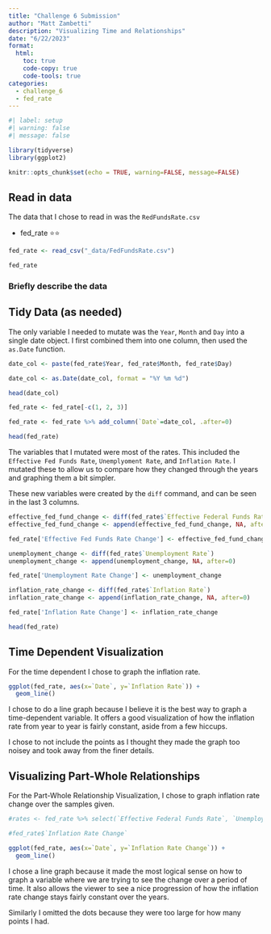```yaml
---
title: "Challenge 6 Submission"
author: "Matt Zambetti"
description: "Visualizing Time and Relationships"
date: "6/22/2023"
format:
  html:
    toc: true
    code-copy: true
    code-tools: true
categories:
  - challenge_6
  - fed_rate
---
```


```r
#| label: setup
#| warning: false
#| message: false

library(tidyverse)
library(ggplot2)

knitr::opts_chunk$set(echo = TRUE, warning=FALSE, message=FALSE)
```

## Read in data

The data that I chose to read in was the `RedFundsRate.csv`

  - fed_rate ⭐⭐


```r

fed_rate <- read_csv("_data/FedFundsRate.csv")

fed_rate

```

### Briefly describe the data

## Tidy Data (as needed)

The only variable I needed to mutate was the `Year`, `Month` and `Day` into a single date object. I first combined them into one column, then used the `as.Date` function.

```r
date_col <- paste(fed_rate$Year, fed_rate$Month, fed_rate$Day)

date_col <- as.Date(date_col, format = "%Y %m %d")

head(date_col)

fed_rate <- fed_rate[-c(1, 2, 3)]

fed_rate <- fed_rate %>% add_column(`Date`=date_col, .after=0)

head(fed_rate)

```

The variables that I mutated were most of the rates. This included the `Effective Fed Funds Rate`, `Unemplyoment Rate`, and `Inflation Rate`. I mutated these to allow us to compare how they changed through the years and graphing them a bit simpler.

These new variables were created by the `diff` command, and can be seen in the last 3 columns.

```r

effective_fed_fund_change <- diff(fed_rate$`Effective Federal Funds Rate`)
effective_fed_fund_change <- append(effective_fed_fund_change, NA, after=0)

fed_rate['Effective Fed Funds Rate Change'] <- effective_fed_fund_change

unemployment_change <- diff(fed_rate$`Unemployment Rate`)
unemployment_change <- append(unemployment_change, NA, after=0)

fed_rate['Unemployment Rate Change'] <- unemployment_change

inflation_rate_change <- diff(fed_rate$`Inflation Rate`)
inflation_rate_change <- append(inflation_rate_change, NA, after=0)

fed_rate['Inflation Rate Change'] <- inflation_rate_change

head(fed_rate)

```

## Time Dependent Visualization

For the time dependent I chose to graph the inflation rate.

```r

ggplot(fed_rate, aes(x=`Date`, y=`Inflation Rate`)) +
  geom_line()

```

I chose to do a line graph because I believe it is the best way to graph a time-dependent variable. It offers a good visualization of how the inflation rate from year to year is fairly constant, aside from a few hiccups.

I chose to not include the points as I thought they made the graph too noisey and took away from the finer details.

## Visualizing Part-Whole Relationships

For the Part-Whole Relationship Visualization, I chose to graph inflation rate change over the samples given.

```r

#rates <- fed_rate %>% select(`Effective Federal Funds Rate`, `Unemployment Rate`, `Inflation Rate`)

#fed_rate$`Inflation Rate Change`

ggplot(fed_rate, aes(x=`Date`, y=`Inflation Rate Change`)) +
  geom_line()


```
I chose a line graph because it made the most logical sense on how to graph a variable where we are trying to see the change over a period of time. It also allows the viewer to see a nice progression of how the inflation rate change stays fairly constant over the years.

Similarly I omitted the dots because they were too large for how many points I had.
